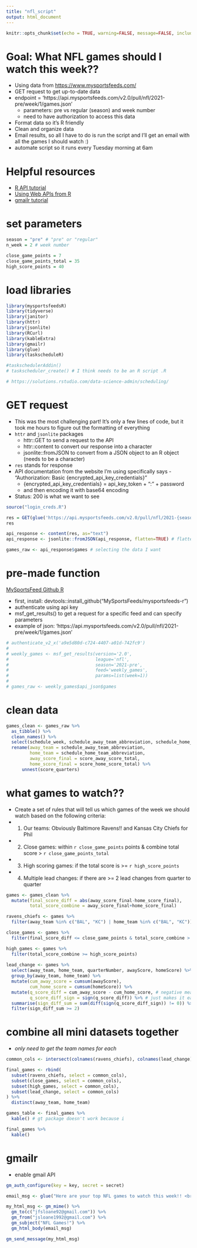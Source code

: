 ```yaml
---
title: "nfl_script"
output: html_document
---
```


```r
knitr::opts_chunk$set(echo = TRUE, warning=FALSE, message=FALSE, include=FALSE)
```

# Goal: What NFL games should I watch this week??
- Using data from [https://www.mysportsfeeds.com/](https://www.mysportsfeeds.com/)
- GET request to get up-to-date data 
- endpoint = 'https://api.mysportsfeeds.com/v2.0/pull/nfl/2021-pre/week/1/games.json'
  - parameters: pre vs regular (season) and week number
  - need to have authorization to access this data 
- Format data so it's R friendly 
- Clean and organize data
- Email results, so all I have to do is run the script and I'll get an email with all the games I should watch :) 
- automate script so it runs every Tuesday morning at 6am

# Helpful resources
- [R API tutorial](https://www.dataquest.io/blog/r-api-tutorial/)
- [Using Web APIs from R](https://www.rstudio.com/resources/rstudioconf-2017/using-web-apis-from-r/)
- [gmailr tutorial](https://www.youtube.com/watch?v=ivP4zUIb6Sw&t=425s)

# set parameters
```r
season = "pre" # "pre" or "regular"
n_week = 2 # week number

close_game_points = 7
close_game_points_total = 35
high_score_points = 40
```

# load libraries
```r
library(mysportsfeedsR)
library(tidyverse)
library(janitor)
library(httr)
library(jsonlite)
library(RCurl)
library(kableExtra)
library(gmailr)
library(glue)
library(taskscheduleR)

#taskschedulerAddin()
# taskscheduler_create() # I think needs to be an R script .R

# https://solutions.rstudio.com/data-science-admin/scheduling/
```


# GET request 
- This was the most challenging part! It's only a few lines of code, but it took me hours to figure out the formatting of everything
- `httr` and `jsonlite` packages
  - httr::GET to send a request to the API
  - httr::content to convert our response into a character 
  - jsonlite::fromJSON to convert from a JSON object to an R object (needs to be a character)
- `res` stands for response
- API documentation from the website I'm using specifically says - "Authorization: Basic {encrypted_api_key_credentials}"
  - {encrypted_api_key_credentials} = api_key_token + ":" + password
  - and then encoding it with base64 encoding
- Status: 200 is what we want to see
```r
source("login_creds.R")

res = GET(glue('https://api.mysportsfeeds.com/v2.0/pull/nfl/2021-{season}/week/{n_week}/games.json'), add_headers(Authorization = paste("Basic", auth)))
res

api_response <- content(res, as="text")
api_response <- jsonlite::fromJSON(api_response, flatten=TRUE) # flatten=TRUE automatically flattens nested data into a single non-nested data frame

games_raw <- api_response$games # selecting the data I want
```


# pre-made function 
[MySportsFeed Github R](https://github.com/MySportsFeeds/mysportsfeeds-r)

- first, install: devtools::install_github("MySportsFeeds/mysportsfeeds-r")
- authenticate using api key
- msf_get_results() to get a request for a specific feed and can specify parameters
- example of json: 'https://api.mysportsfeeds.com/v2.0/pull/nfl/2021-pre/week/1/games.json'
```r
# authenticate_v2_x('a9e5d80d-c724-4407-a01d-742fc9')
# 
# weekly_games <- msf_get_results(version='2.0',
#                                 league='nfl',
#                                 season='2021-pre',
#                                 feed='weekly_games',
#                                 params=list(week=1))
# 
# games_raw <- weekly_games$api_json$games

```

# clean data
```r
games_clean <- games_raw %>%
  as_tibble() %>%
  clean_names() %>%
  select(schedule_week, schedule_away_team_abbreviation, schedule_home_team_abbreviation, score_away_score_total, score_home_score_total, score_quarters) %>%
  rename(away_team = schedule_away_team_abbreviation,
         home_team = schedule_home_team_abbreviation,
         away_score_final = score_away_score_total,
         home_score_final = score_home_score_total) %>%
      unnest(score_quarters)

```

# what games to watch?? 
- Create a set of rules that will tell us which games of the week we should watch based on the following criteria:
- 1) Our teams: Obviously Baltimore Ravens!! and Kansas City Chiefs for Phil
- 2) Close games: within `r close_game_points` points & combine total score > `r close_game_points_total`
- 3) High scoring games: if the total score is >= `r high_score_points`
- 4) Multiple lead changes: if there are >= 2 lead changes from quarter to quarter
```r
games <- games_clean %>%
  mutate(final_score_diff = abs(away_score_final-home_score_final), 
         total_score_combine = away_score_final+home_score_final)

ravens_chiefs <- games %>%
  filter(away_team %in% c("BAL", "KC") | home_team %in% c("BAL", "KC"))

close_games <- games %>%
  filter(final_score_diff <= close_game_points & total_score_combine > close_game_points_total)

high_games <- games %>%
  filter(total_score_combine >= high_score_points)
  
lead_change <- games %>%
  select(away_team, home_team, quarterNumber, awayScore, homeScore) %>%
  group_by(away_team, home_team) %>%
  mutate(cum_away_score = cumsum(awayScore),
         cum_home_score = cumsum(homeScore)) %>%
  mutate(q_score_diff = cum_away_score - cum_home_score, # negative means away team in the lead
         q_score_diff_sign = sign(q_score_diff)) %>% # just makes it easier to read either + or - 1
  summarise(sign_diff_sum = sum(diff(sign(q_score_diff_sign)) != 0)) %>% # how many sign changes are there with each game
  filter(sign_diff_sum >= 2) 

```

# combine all mini datasets together
- *only need to get the team names for each*
```r
common_cols <- intersect(colnames(ravens_chiefs), colnames(lead_change)) # only want the common columns (team names)

final_games <- rbind(
  subset(ravens_chiefs, select = common_cols), 
  subset(close_games, select = common_cols),
  subset(high_games, select = common_cols), 
  subset(lead_change, select = common_cols)
) %>%
  distinct(away_team, home_team)

```

```r
games_table <- final_games %>%
  kable() # gt package doesn't work because i

final_games %>%
  kable()
```


# gmailr
- enable gmail API
```r
gm_auth_configure(key = key, secret = secret)

email_msg <- glue("Here are your top NFL games to watch this week!! <br> {games_table} <br> <b>GO RAVENS</b>")

my_html_msg <- gm_mime() %>%
  gm_to(c("jfsloane92@gmail.com")) %>%
  gm_from("jsloane1992@gmail.com") %>%
  gm_subject("NFL Games!") %>%
  gm_html_body(email_msg)

gm_send_message(my_html_msg)

```

